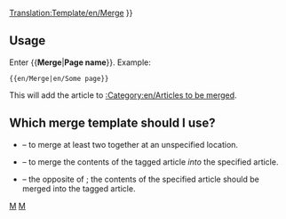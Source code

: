 <noinclude>[[Translation:Template/en/Merge]]</noinclude><noinclude>
</noinclude>
{{en/ambox| type  = move
| image = merge.png
| text  =  {{#IF: {{{1|}}} |It has been suggested that this article or section be <span class="plainlinks">[http://en.wikipedia.org/wiki/Wikipedia:Merging merged]</span> with<!--
--> ''[[:{{NAMESPACE}}:{{{1}}}|{{{1}}}]]''. ([[:{{NAMESPACE}} talk:{{{1}}}|Discuss]]) | No page name was supplied, fix this or remove the template
}} }}<includeonly>{{{2|[[Category:en/Articles to be merged|{{PAGENAME}}]]}}}</includeonly><noinclude>

==Usage==
Enter <nowiki>{{</nowiki>'''Merge'''|'''Page name'''<nowiki>}}</nowiki>. Example:
<pre>{{en/Merge|en/Some page}}</pre>
This will add the article to [[:Category:en/Articles to be merged]].

== Which merge template should I use? ==
* {{en/s|Merge}} &ndash; to merge at least two together at an unspecified location.
* {{en/s|Mergeto}} &ndash; to merge the contents of the tagged article ''into'' the specified article.
* {{en/s|Mergefrom}} &ndash; the opposite of {{en/s|Mergeto}}; the contents of the specified article should be merged into the tagged article.

[[Category:en/Templates|M]][[Category:en/Message boxes|M]]</noinclude>